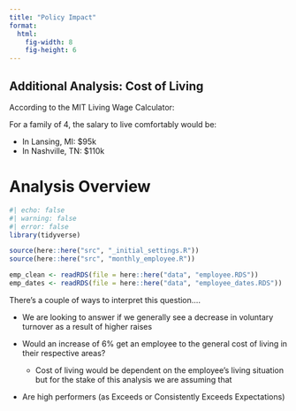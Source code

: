 ```yaml
---
title: "Policy Impact"
format:
  html:
    fig-width: 8
    fig-height: 6
---
```



::: {.callout-important collapse="true"}
## Additional Analysis: Cost of Living

According to the MIT Living Wage Calculator:

For a family of 4, the salary to live comfortably would be:

* In Lansing, MI: $95k
* In Nashville, TN: $110k


:::

# Analysis Overview

```r
#| echo: false
#| warning: false
#| error: false
library(tidyverse)

source(here::here("src", "_initial_settings.R"))
source(here::here("src", "monthly_employee.R"))

emp_clean <- readRDS(file = here::here("data", "employee.RDS"))
emp_dates <- readRDS(file = here::here("data", "employee_dates.RDS"))
```

There's a couple of ways to interpret this question.... 

* We are looking to answer if we generally see a decrease in voluntary turnover as a result of higher raises

* Would an increase of 6% get an employee to the general cost of living in their respective areas?
  * Cost of living would be dependent on the employee's living situation but for the stake of this analysis we are assuming that 

* Are high performers (as Exceeds or Consistently Exceeds Expectations) 

